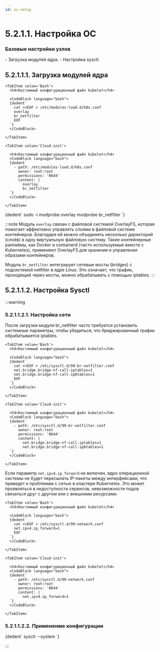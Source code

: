 ```yaml
---
id: os-setup
---
```



# 5.2.1.1. Настройка ОС

<h3>Базовые настройки узлов</h3>- Загрузка модулей ядра. - Настройка sysctl.

## 5.2.1.1.1. Загрузка модулей ядра
<Tabs groupId="install-type">

    <TabItem value='Bash'>
      <h4>Кастомный конфигурационный файл kubelet</h4>

      <CodeBlock language="bash">
      {dedent`
        cat <<EOF > /etc/modules-load.d/k8s.conf
        overlay
        br_netfilter
        EOF
      `}
      </CodeBlock>

    </TabItem>

    <TabItem value='Cloud-init'>

      <h4>Кастомный конфигурационный файл kubelet</h4>
      <CodeBlock language="bash">
      {dedent`
        - path: /etc/modules-load.d/k8s.conf
          owner: root:root
          permissions: '0644'
          content: |
            overlay
            br_netfilter
      `}
      </CodeBlock>

    </TabItem>

</Tabs>

<CodeBlock language="bash">
  {dedent`
        sudo -i
        modprobe overlay
        modprobe br_netfilter
    `}
</CodeBlock>


:::note
Модуль `overlay` связан с файловой системой OverlayFS, которая помогает эффективно управлять слоями в файловой системе контейнеров. Благодаря ей можно объединять несколько директорий (слоёв) в одну виртуальную файловую систему. Такие контейнерные рантаймы, как Docker и containerd (часто используемые вместе с Kubernetes), применяют OverlayFS для хранения и управления образами контейнеров.

Модуль `br_netfilter` интегрирует сетевые мосты (bridges) с подсистемой netfilter в ядре Linux. Это означает, что трафик, проходящий через мосты, можно обрабатывать с помощью iptables.
:::

## 5.2.1.1.2. Настройка Sysctl

:::warning

### 5.2.1.1.2.1. Настройка сети

После загрузки модуля br_netfilter часто требуется установить системные параметры, чтобы убедиться, что бриджированный трафик обрабатывается iptables.

<Tabs groupId="install-type">

    <TabItem value='Bash'>
      <h4>Кастомный конфигурационный файл kubelet</h4>

      <CodeBlock language="bash">
      {dedent`
        cat <<EOF > /etc/sysctl.d/99-br-netfilter.conf
        net.bridge.bridge-nf-call-iptables=1
        net.bridge.bridge-nf-call-ip6tables=1
        EOF
      `}
      </CodeBlock>

    </TabItem>

    <TabItem value='Cloud-init'>

      <h4>Кастомный конфигурационный файл kubelet</h4>
      <CodeBlock language="bash">
      {dedent`
        - path: /etc/sysctl.d/99-br-netfilter.conf
          owner: root:root
          permissions: '0644'
          content: |
            net.bridge.bridge-nf-call-iptables=1
            net.bridge.bridge-nf-call-ip6tables=1
      `}
      </CodeBlock>

    </TabItem>

</Tabs>


Если параметр `net.ipv4.ip_forward` не включен, ядро операционной системы не будет пересылать IP-пакеты между интерфейсами, что приведет к проблемам с сетью в кластере Kubernetes. Это может проявляться в недоступности сервисов, невозможности подов связаться друг с другом или с внешними ресурсами.


<Tabs groupId="install-type">

    <TabItem value='Bash'>
      <h4>Кастомный конфигурационный файл kubelet</h4>

      <CodeBlock language="bash">
      {dedent`
        cat <<EOF > /etc/sysctl.d/99-network.conf
        net.ipv4.ip_forward=1
        EOF
      `}
      </CodeBlock>

    </TabItem>

    <TabItem value='Cloud-init'>

      <h4>Кастомный конфигурационный файл kubelet</h4>
      <CodeBlock language="bash">
      {dedent`
        - path: /etc/sysctl.d/99-network.conf
          owner: root:root
          permissions: '0644'
          content: |
            net.ipv4.ip_forward=1
      `}
      </CodeBlock>

    </TabItem>

</Tabs>


### 5.2.1.1.2.2. Примененме конфигурации
<CodeBlock language="bash">
  {dedent`
        sysctl --system
    `}
</CodeBlock>

:::
